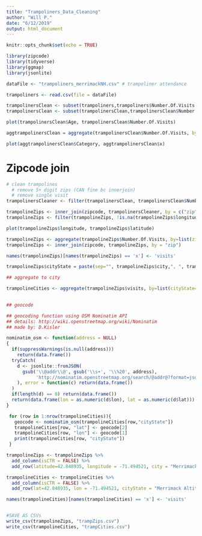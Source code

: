 ```yaml
---
title: "Trampoliners_Data_Cleaning"
author: "Will P."
date: "6/12/2019"
output: html_document
---
```


```r
knitr::opts_chunk$set(echo = TRUE)

library(zipcode)
library(tidyverse)
library(ggmap)
library(jsonlite)

dataFile <- "trampoliners_merrimackNH.csv" # trampoliner attendance

trampoliners <- read.csv(file = dataFile)

trampolinersClean <- subset(trampoliners,trampoliners$Number.Of.Visits < 200) # remove test data
trampolinersClean <- subset(trampolinersClean,trampolinersClean$Number.Of.Visits > 0) # remove people with zero visits

plot(trampolinersClean$Age, trampolinersClean$Number.Of.Visits)

aggtrampolinersClean = aggregate(trampolinersClean$Number.Of.Visits, by=list(Category=trampolinersClean$Age), FUN=sum)

plot(aggtrampolinersClean$Category, aggtrampolinersClean$x)

```

# Zipcode join
```r
# clean trampolines
  # remove 5+ digit zips (CAN fine bc innerjoin)
  # remove single visit
trampolinersCleaner <- filter(trampolinersClean, trampolinersClean$Number.Of.Visits>1)

trampolineZips <- inner_join(zipcode, trampolinersCleaner, by = c("zip" = "Primary.Address.Zip"))
trampolineZips <- filter(trampolineZips, !is.na(trampolineZips$longitude))

plot(trampolineZips$longitude, trampolineZips$latitude)

trampolineZips <- aggregate(trampolineZips$Number.Of.Visits, by=list(zip=trampolineZips$zip), FUN=sum)
trampolineZips <- inner_join(zipcode, trampolineZips, by = "zip")

names(trampolineZips)[names(trampolineZips) == 'x'] <- 'visits'

trampolineZips$cityState = paste(sep="", trampolineZips$city,", ", trampolineZips$state)

## aggregate to city

trampolineCities <- aggregate(trampolineZips$visits, by=list(cityState=trampolineZips$cityState), FUN=sum)
                              

## geocode

## geocoding function using OSM Nominatim API
## details: http://wiki.openstreetmap.org/wiki/Nominatim
## made by: D.Kisler 

nominatim_osm <- function(address = NULL)
{
  if(suppressWarnings(is.null(address)))
    return(data.frame())
  tryCatch(
    d <- jsonlite::fromJSON( 
      gsub('\\@addr\\@', gsub('\\s+', '\\%20', address), 
           'http://nominatim.openstreetmap.org/search/@addr@?format=json&addressdetails=0&limit=1')
    ), error = function(c) return(data.frame())
  )
  if(length(d) == 0) return(data.frame())
  return(data.frame(lon = as.numeric(d$lon), lat = as.numeric(d$lat)))
}

 for (row in 1:nrow(trampolineCities)){
   geocode <- nominatim_osm(trampolineCities[row,"cityState"])
   trampolineCities[row, "lat"] <- geocode[2]
   trampolineCities[row, "lon"] <- geocode[1]
   print(trampolineCities[row, "cityState"])
 }

trampolineZips <- trampolineZips %>%
  add_column(isCTR = FALSE) %>%
  add_row(latitude=42.848935, longitude = -71.494521, city = "Merrimack Altitude", isCTR = TRUE)

trampolineCities <- trampolineCities %>%
  add_column(isCTR = FALSE) %>%
  add_row(lat=42.848935, lon = -71.494521, cityState = "Merrimack Altitude", isCTR = TRUE)

names(trampolineCities)[names(trampolineCities) == 'x'] <- 'visits'


#SAVE AS CSVs
write_csv(trampolineZips, "trampZips.csv")
write_csv(trampolineCities, "trampCities.csv")

```

